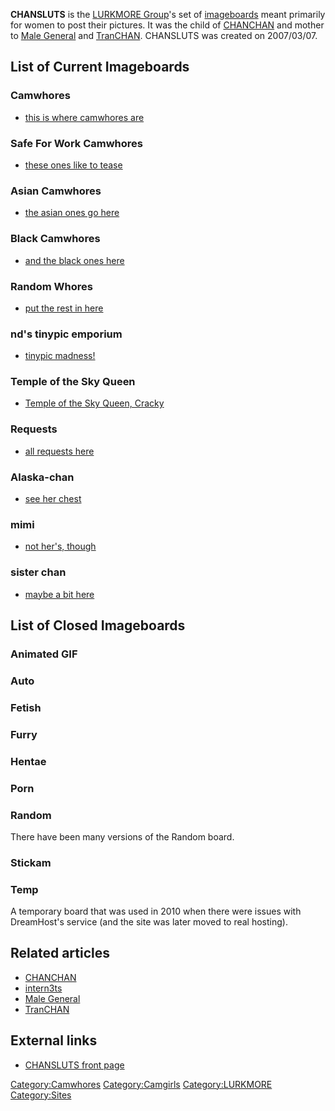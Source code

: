 '''CHANSLUTS''' is the [[LURKMORE Group]]'s set of [[imageboard]]s meant primarily for women to post their pictures. It was the child of [[CHANCHAN]] and mother to [[Male General]] and [[TranCHAN]]. CHANSLUTS was created on 2007/03/07.

== List of Current Imageboards ==
=== Camwhores ===
* [http://fuxx.us/camwhores this is where camwhores are]
=== Safe For Work Camwhores ===
* [http://fuxx.us/sfw these ones like to tease]
=== Asian Camwhores ===
* [http://fuxx.us/asian the asian ones go here]
=== Black Camwhores ===
* [http://fuxx.us/black and the black ones here]
=== Random Whores ===
* [http://fuxx.us/randomwhores put the rest in here]
=== nd's tinypic emporium ===
* [http://fuxx.us/ndstinypicemporium tinypic madness!]
=== Temple of the Sky Queen ===
* [http://fuxx.us/crackychan Temple of the Sky Queen, Cracky]
=== Requests ===
* [http://fuxx.us/requests all requests here]
=== Alaska-chan ===
* [http://fuxx.us/csalaskachan see her chest]
=== mimi ===
* [http://fuxx.us/mimi not her's, though]
=== sister chan ===
* [http://fuxx.us/sisterchan maybe a bit here]

== List of Closed Imageboards ==
=== Animated GIF ===
=== Auto ===
=== Fetish ===
=== Furry ===
=== Hentae ===
=== Porn ===
=== Random ===
There have been many versions of the Random board.
=== Stickam ===
=== Temp ===
A temporary board that was used in 2010 when there were issues with DreamHost's service (and the site was later moved to real hosting).

== Related articles ==
* [[CHANCHAN]]
* [[intern3ts]]
* [[Male General]]
* [[TranCHAN]]

== External links ==
* [http://www.chansluts.com CHANSLUTS front page]

[[Category:Camwhores]][[Category:Camgirls]][[Category:LURKMORE]][[Category:Sites]]